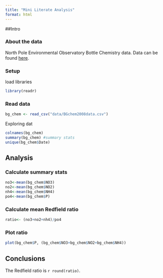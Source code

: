 ```yaml
---
title: "Mini Literate Analysis"
format: html
---
```


##Intro

### About the data

North Pole Environmental Observatory Bottle Chemistry data. Data can be found [here](https://arcticdata.io/catalog/view/doi:10.18739/A25T3FZ8X).

### Setup

load libraries
```r
library(readr)
```

### Read data
```r
bg_chem <- read_csv("data/BGchem2008data.csv")
```

Exploring dat
```r
colnames(bg_chem)
summary(bg_chem) #summary stats
unique(bg_chem$Date)
```


## Analysis

### Calculate summary stats
```r
no3<-mean(bg_chem$NO3)
no2<-mean(bg_chem$NO2)
nh4<-mean(bg_chem$NH4)
po4<-mean(bg_chem$P)

```


### Calculate mean Redfield ratio

```r
ratio<- (no3+no2+nh4)/po4
```


### Plot ratio
```r
plot(bg_chem$P, (bg_chem$NO3+bg_chem$NO2+bg_chem$NH4))
```


## Conclusions

<!--This is a comment -->

The Redfield ratio is `r round(ratio)`. 

<!--Then it automatically updates value if you add new data. -->
